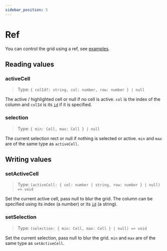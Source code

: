```yaml
---
sidebar_position: 5
---
```


# Ref

You can control the grid using a ref, see [examples](../examples/controlling-the-grid).

## Reading values
### activeCell
> Type: `{ colId?: string, col: number, row: number } | null`

The active / highlighted cell or null if no cell is active. `col` is the index of the column and `colId` is its [`id`](columns#id)
if it is specified.

### selection
> Type: `{ min: Cell, max: Cell } | null`

The current selection rect or null if nothing is selected or active. `min` and `max` are of the same type as `activeCell`.

## Writing values
### setActiveCell
> Type: `(activeCell: { col: number | string, row: number } | null) => void`

Set the current active cell, pass null to  blur the grid. The column can be specified using its index (a number) or its [`id`](columns#id) (a string).

### setSelection
> Type: `(selection: { min: Cell, max: Cell } | null) => void`

Set the current selection, pass null to  blur the grid. `min` and `max` are of the same type as `setActiveCell`.
